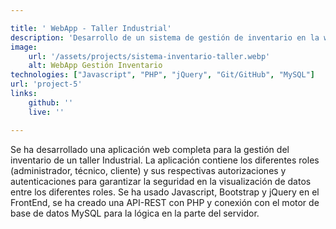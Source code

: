 ```yaml
---

title: ' WebApp - Taller Industrial'
description: 'Desarrollo de un sistema de gestión de inventario en la web.'
image: 
    url: '/assets/projects/sistema-inventario-taller.webp'
    alt: WebApp Gestión Inventario
technologies: ["Javascript", "PHP", "jQuery", "Git/GitHub", "MySQL"]
url: 'project-5'
links:
    github: ''
    live: ''

---
```


Se ha desarrollado una aplicación web completa para la gestión del inventario de un taller Industrial. La aplicación contiene los diferentes
roles (administrador, técnico, cliente) y sus respectivas autorizaciones y autenticaciones para garantizar la seguridad en la visualización 
de datos entre los diferentes roles. Se ha usado Javascript, Bootstrap y jQuery en el FrontEnd, se ha creado una API-REST con PHP y conexión 
con el motor de base de datos MySQL para la lógica en la parte del servidor.